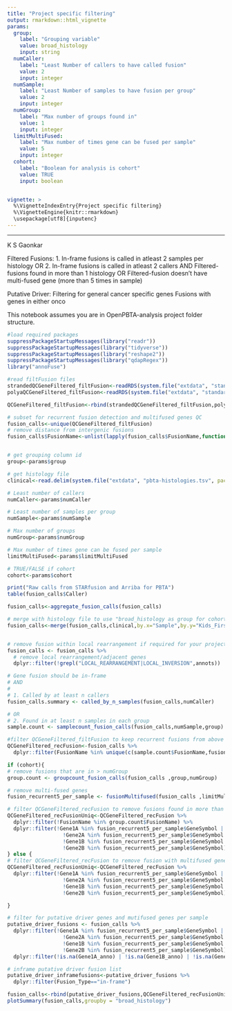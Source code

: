 ```yaml
---
title: "Project specific filtering"
output: rmarkdown::html_vignette
params:
  group:
    label: "Grouping variable"
    value: broad_histology
    input: string
  numCaller:
    label: "Least Number of callers to have called fusion"
    value: 2
    input: integer
  numSample:
    label: "Least Number of samples to have fusion per group"
    value: 2
    input: integer
  numGroup:
    label: "Max number of groups found in"
    value: 1
    input: integer
  limitMultiFused:
    label: "Max number of times gene can be fused per sample"
    value: 5
    input: integer  
  cohort:
    label: "Boolean for analysis is cohort"
    value: TRUE
    input: boolean     


vignette: >
  %\VignetteIndexEntry{Project specific filtering}
  %\VignetteEngine{knitr::rmarkdown}
  \usepackage[utf8]{inputenc}
---
```

    
---

K S Gaonkar

Filtered Fusions:
1. In-frame fusions is called in atleast 2 samples per histology OR
2. In-frame fusions is called in atleast 2 callers 
AND
Filtered-fusions found in more than 1 histology OR
Filtered-fusion doesn't have multi-fused gene (more than 5 times in sample)

Putative Driver:
Filtering for general cancer specific genes
Fusions with genes in either onco

This notebook assumes you are in OpenPBTA-analysis project folder structure.


```r
#load required packages
suppressPackageStartupMessages(library("readr"))
suppressPackageStartupMessages(library("tidyverse"))
suppressPackageStartupMessages(library("reshape2"))
suppressPackageStartupMessages(library("qdapRegex"))
library("annoFuse")

#read filtFusion files
strandedQCGeneFiltered_filtFusion<-readRDS(system.file("extdata", "standardFusionStrandedExp_QC_expression_GTExComparison_annotated.RDS", package = "annoFuse"))
polyaQCGeneFiltered_filtFusion<-readRDS(system.file("extdata", "standardFusionPolyaExp_QC_expression_GTExComparison_annotated.RDS", package = "annoFuse"))

QCGeneFiltered_filtFusion<-rbind(strandedQCGeneFiltered_filtFusion,polyaQCGeneFiltered_filtFusion)

# subset for recurrent fusion detection and multifused genes QC
fusion_calls<-unique(QCGeneFiltered_filtFusion)
# remove distance from intergenic fusions
fusion_calls$FusionName<-unlist(lapply(fusion_calls$FusionName,function(x) rm_between(x, "(", ")", extract = F)))


# get grouping column id
group<-params$group

# get histology file
clinical<-read.delim(system.file("extdata", "pbta-histologies.tsv", package = "annoFuse"),stringsAsFactors = FALSE)

# Least number of callers
numCaller<-params$numCaller

# Least number of samples per group
numSample<-params$numSample

# Max number of groups 
numGroup<-params$numGroup

# Max number of times gene can be fused per sample
limitMultiFused<-params$limitMultiFused

# TRUE/FALSE if cohort
cohort<-params$cohort

print("Raw calls from STARfusion and Arriba for PBTA")
table(fusion_calls$Caller)
```


```r

fusion_calls<-aggregate_fusion_calls(fusion_calls)

# merge with histology file to use "broad_histology as group for cohort level filtering
fusion_calls<-merge(fusion_calls,clinical,by.x="Sample",by.y="Kids_First_Biospecimen_ID")


# remove fusion within local rearrangement if required for your project
fusion_calls <- fusion_calls %>%
  # remove local rearrangement/adjacent genes
  dplyr::filter(!grepl("LOCAL_REARRANGEMENT|LOCAL_INVERSION",annots))


```


```r
# Gene fusion should be in-frame
# AND
#
# 1. Called by at least n callers
fusion_calls.summary <- called_by_n_samples(fusion_calls,numCaller)

# OR
# 2. Found in at least n samples in each group
sample.count <- samplecount_fusion_calls(fusion_calls,numSample,group)


```


```r
#filter QCGeneFiltered_filtFusion to keep recurrent fusions from above sample.count and fusion_calls.summary
QCGeneFiltered_recFusion<-fusion_calls %>%
  dplyr::filter(FusionName %in% unique(c(sample.count$FusionName,fusion_calls.summary$FusionName)))

```


```r

if (cohort){
# remove fusions that are in > numGroup
group.count <- groupcount_fusion_calls(fusion_calls ,group,numGroup)

# remove multi-fused genes
fusion_recurrent5_per_sample <- fusionMultifused(fusion_calls ,limitMultiFused)

# filter QCGeneFiltered_recFusion to remove fusions found in more than 1 group and multifused gene per samples
QCGeneFiltered_recFusionUniq<-QCGeneFiltered_recFusion %>%
  dplyr::filter(!FusionName %in% group.count$FusionName) %>%
  dplyr::filter(!Gene1A %in% fusion_recurrent5_per_sample$GeneSymbol |
                  !Gene2A %in% fusion_recurrent5_per_sample$GeneSymbol |
                  !Gene1B %in% fusion_recurrent5_per_sample$GeneSymbol | 
                  !Gene2B %in% fusion_recurrent5_per_sample$GeneSymbol)
} else {
# filter QCGeneFiltered_recFusion to remove fusion with multifused gene per samples
QCGeneFiltered_recFusionUniq<-QCGeneFiltered_recFusion %>%
  dplyr::filter(!Gene1A %in% fusion_recurrent5_per_sample$GeneSymbol |
                  !Gene2A %in% fusion_recurrent5_per_sample$GeneSymbol |
                  !Gene1B %in% fusion_recurrent5_per_sample$GeneSymbol | 
                  !Gene2B %in% fusion_recurrent5_per_sample$GeneSymbol)

}

```


```r
# filter for putative driver genes and mutifused genes per sample
putative_driver_fusions <- fusion_calls %>%
  dplyr::filter(!Gene1A %in% fusion_recurrent5_per_sample$GeneSymbol |
                  !Gene2A %in% fusion_recurrent5_per_sample$GeneSymbol |
                  !Gene1B %in% fusion_recurrent5_per_sample$GeneSymbol | 
                  !Gene2B %in% fusion_recurrent5_per_sample$GeneSymbol) %>%
  dplyr::filter(!is.na(Gene1A_anno) | !is.na(Gene1B_anno) | !is.na(Gene2A_anno) | !is.na(Gene2B_anno))

# inframe putative driver fusion list
putative_driver_inframefusions<-putative_driver_fusions %>%
  dplyr::filter(Fusion_Type=="in-frame")
```


```r

fusion_calls<-rbind(putative_driver_fusions,QCGeneFiltered_recFusionUniq)
plotSummary(fusion_calls,groupby = "broad_histology")

```









